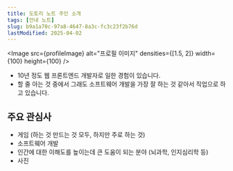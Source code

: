 ```yaml
---
title: 도토리 노트 주인 소개
tags: [안내 노트]
slug: b9a1a70c-97a8-4647-8a3c-fc3c23f2b76d
lastModified: 2025-04-02
---
```



<TimestampBlock recordDate="2025-04-02">

<Image src={profileImage} alt="프로필 이미지" densities={[1.5, 2]} width={100} height={100} />

- 10년 정도 웹 프론트엔드 개발자로 일한 경험이 있습니다.
- 할 줄 아는 것 중에서 그래도 소프트웨어 개발을 가장 잘 하는 것 같아서 직업으로 하고 있습니다.

## 주요 관심사

- 게임 (하는 것 만드는 것 모두, 하지만 주로 하는 것)
- 소프트웨어 개발
- 인간에 대한 이해도를 높이는데 큰 도움이 되는 분야 (뇌과학, 인지심리학 등)
- 사진

</TimestampBlock>
